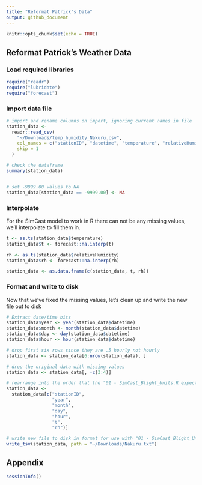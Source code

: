 ```yaml
---
title: "Reformat Patrick's Data"
output: github_document
---
```


```r
knitr::opts_chunk$set(echo = TRUE)
```

## Reformat Patrick's Weather Data

### Load required libraries

```r
require("readr")
require("lubridate")
require("forecast")
```

### Import data file
```r
# import and rename columns on import, ignoring current names in file
station_data <-
  readr::read_csv(
    "~/Downloads/temp_humidity_Nakuru.csv",
    col_names = c("stationID", "datetime", "temperature", "relativeHumidity"),
    skip = 1
  )

# check the dataframe
summary(station_data)


# set -9999.00 values to NA
station_data[station_data == -9999.00] <- NA
```

### Interpolate

For the SimCast model to work in R there can not be any missing values, we'll interpolate
to fill them in.

```r
t <- as.ts(station_data$temperature)
station_data$t <- forecast::na.interp(t)

rh <- as.ts(station_data$relativeHumidity)
station_data$rh <- forecast::na.interp(rh)

station_data <- as.data.frame(c(station_data, t, rh))
```

### Format and write to disk

Now that we've fixed the missing values, let's clean up and write the new file out to disk

```r
# Extract date/time bits
station_data$year <- year(station_data$datetime)
station_data$month <- month(station_data$datetime)
station_data$day <- day(station_data$datetime)
station_data$hour <- hour(station_data$datetime)

# drop first six rows since they are .5 hourly not hourly
station_data <- station_data[6:nrow(station_data), ]

# drop the original data with missing values
station_data <- station_data[, -c(3:4)]

# rearrange into the order that the "01 - SimCast_Blight_Units.R expects"
station_data <-
  station_data[c("stationID",
                 "year",
                 "month",
                 "day",
                 "hour",
                 "t",
                 "rh")]

# write new file to disk in format for use with "01 - SimCast_Blight_Units.R expects"
write_tsv(station_data, path = "~/Downloads/Nakuru.txt")
```

## Appendix

```r
sessionInfo()
```